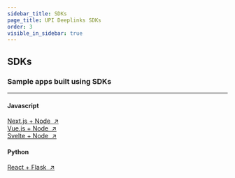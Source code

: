 ```yaml
---
sidebar_title: SDKs
page_title: UPI Deeplinks SDKs
order: 3
visible_in_sidebar: true
---
```


## SDKs

<SDKs />

<Row>
    <Portion>
        <h3>Sample apps built using SDKs</h3>
        <hr class="primary margin-bottom-none" />
    </Portion>
    <Portion desktopSpan="8">
        <h4>Javascript</h4>
        <a
            href="https://github.com/SetuHQ/upi-deeplinks-sample-apps/tree/main/node-next-app"
            target="_blank"
            rel="noopener noreferrer"
        >
            Next.js + Node &nbsp;&#8599;
        </a>
        <br />
        <a
            href="https://github.com/SetuHQ/upi-deeplinks-sample-apps/tree/main/node-vue-app"
            target="_blank"
            rel="noopener noreferrer"
        >
            Vue.js + Node &nbsp;&#8599;
        </a>
        <br />
        <a
            href="https://github.com/SetuHQ/upi-deeplinks-sample-apps/tree/main/node-svelte-app"
            target="_blank"
            rel="noopener noreferrer"
        >
            Svelte + Node &nbsp;&#8599;
        </a>
    </Portion>
    <Portion desktopSpan="8">
        <h4>Python</h4>
        <a
            href="https://github.com/SetuHQ/upi-deeplinks-sample-apps/tree/main/flask-react-app"
            target="_blank"
            rel="noopener noreferrer"
        >
            React + Flask &nbsp;&#8599;
        </a>
    </Portion>
</Row>

<WasPageHelpful />
